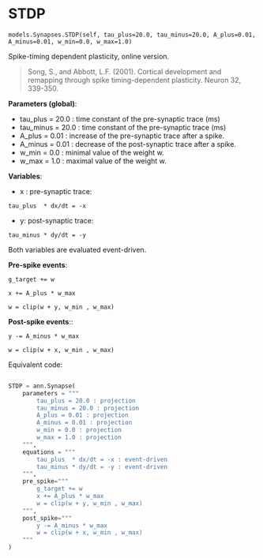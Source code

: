 # STDP { #ANNarchy.models.Synapses.STDP }

`models.Synapses.STDP(self, tau_plus=20.0, tau_minus=20.0, A_plus=0.01, A_minus=0.01, w_min=0.0, w_max=1.0)`

Spike-timing dependent plasticity, online version.

> Song, S., and Abbott, L.F. (2001). Cortical development and remapping through spike timing-dependent plasticity. Neuron 32, 339-350. 

**Parameters (global)**:

* tau_plus = 20.0 : time constant of the pre-synaptic trace (ms)
* tau_minus = 20.0 : time constant of the pre-synaptic trace (ms)
* A_plus = 0.01 : increase of the pre-synaptic trace after a spike.
* A_minus = 0.01 : decrease of the post-synaptic trace after a spike. 
* w_min = 0.0 : minimal value of the weight w.
* w_max = 1.0 : maximal value of the weight w.

**Variables**:

* x : pre-synaptic trace:

```
tau_plus  * dx/dt = -x
```

* y: post-synaptic trace:

```
tau_minus * dy/dt = -y
```

Both variables are evaluated event-driven.

**Pre-spike events**:

```
g_target += w

x += A_plus * w_max

w = clip(w + y, w_min , w_max)
```

**Post-spike events**::

```
y -= A_minus * w_max

w = clip(w + x, w_min , w_max)
```

Equivalent code:

```python

STDP = ann.Synapse(
    parameters = """
        tau_plus = 20.0 : projection
        tau_minus = 20.0 : projection
        A_plus = 0.01 : projection
        A_minus = 0.01 : projection
        w_min = 0.0 : projection
        w_max = 1.0 : projection
    """,
    equations = """
        tau_plus  * dx/dt = -x : event-driven
        tau_minus * dy/dt = -y : event-driven
    """,
    pre_spike="""
        g_target += w
        x += A_plus * w_max
        w = clip(w + y, w_min , w_max)
    """,
    post_spike="""
        y -= A_minus * w_max
        w = clip(w + x, w_min , w_max)
    """
)
```